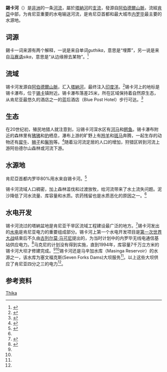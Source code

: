 '''錫卡河'''（{{lang-en|Thika River}}）是[[非洲|非洲]]的一条[[河流|河流]]，屬於[[塔納河|塔納河]]的[[支流|支流]]，發源自[[阿伯德爾山脈|阿伯德爾山脈]]，流經[[肯亞|肯亞]]中部，为肯尼亚重要的水电输送河流，是肯尼亞首都和最大城市[[内罗毕|内罗毕]]最主要的水源地。

==词源==
錫卡一词来源有两个解释，一说是来自{{link-en|基库尤语|Gikuyu language}}单词''guthika''，意思是“埋葬”，另一说是来自[[马赛语|马赛语]]''sika''，意思是“从边缘擦去某物”。<ref name="Thika">{{cite web|url=http://www.thikamunicipal.go.ke/bginfo.php|title=Municipal council of Thika: Background information|publisher=Municipal Council of Thika|accessdate=2008-09-28|deadurl=yes|archiveurl=https://web.archive.org/web/20081029063219/http://www.thikamunicipal.go.ke/bginfo.php|archivedate=2008-10-29}}</ref>

==流域==
锡卡河发源自[[阿伯德爾山脈|阿伯德爾山脈]]，汇入[[塔納河|塔納河]]，最终注入[[印度洋|印度洋]]。<ref name="reservoir">{{cite book|url=http://books.google.com/books?id=XDtP9_hNKAAC&pg=PA131&dq=Thika+river&ei=4uOdSYjDOpD4MdjV8aQJ#PPA131,M1|title=Water Resources and Reservoir Engineering|pages=131–140|author=British Dam Society Conference|publisher=Thomas Telford|year=1992|accessdate=2009-02-20|isbn=978-0-7277-1692-7|archive-date=2014-07-08|archive-url=https://web.archive.org/web/20140708083509/http://books.google.com/books?id=XDtP9_hNKAAC&pg=PA131&dq=Thika+river&ei=4uOdSYjDOpD4MdjV8aQJ#PPA131,M1|dead-url=no}}</ref>锡卡河上的地标是锡卡瀑布，位于[[锡卡|锡卡]]镇附近。锡卡瀑布落差25米，所在区域保持着自然原生态，从肯尼亚最悠久的酒店之一的蓝后酒店（Blue Post Hotel）步行可达。<ref name="ambros">{{cite book|url=http://books.google.com/books?id=v7ha1PXs1OcC&pg=PA162&dq=Thika+river&ei=4uOdSYjDOpD4MdjV8aQJ#PPA159,M1|title=Kenya: An Up-to-date Travel Guide with 153 Color Photos and 14 Maps|pages=159–162|author=Eva Ambros|publisher=Hunter Publishing|year=1999|accessdate=2009-02-20|isbn=978-3-88618-167-4|archive-date=2014-07-08|archive-url=https://web.archive.org/web/20140708084224/http://books.google.com/books?id=v7ha1PXs1OcC&pg=PA162&dq=Thika+river&ei=4uOdSYjDOpD4MdjV8aQJ#PPA159,M1|dead-url=no}}</ref>

==生态==
在20世纪初，殖民地猎人就注意到，沿锡卡河深水区有[[河马|河马]]和[[鳄鱼|鳄鱼]]。锡卡瀑布附近的森林里有[[狒狒|狒狒]]和[[豹|豹]]栖息，瀑布上游的旷野上有[[羚羊|羚羊]]和[[斑马|斑马]]奔腾，一起生存的动物还有[[犀牛|犀牛]]、[[狮子|狮子]]和[[鬣狗|鬣狗]]等。<ref name="macqueen">{{cite book|url=http://books.google.com/books?id=ERUUAAAAIAAJ&pg=PA275&dq=Thika+river&ei=4uOdSYjDOpD4MdjV8aQJ|title=In Wildest Africa: The Record of a Hunting and Exploration Trip Through Uganda, Victoria Nyanza, the Kilimanjaro Region and British East Africa, with an Account of an Ascent of the Snowfields of Mount Kibo, in East Central Africa, and a Description of the Various Native Tribes|pages=273–274|author=Peter MacQueen|publisher=George Ball and Sons|year=1909|accessdate=2009-02-20|archive-date=2014-07-08|archive-url=https://web.archive.org/web/20140708083904/http://books.google.com/books?id=ERUUAAAAIAAJ&pg=PA275&dq=Thika+river&ei=4uOdSYjDOpD4MdjV8aQJ|dead-url=no}}</ref>随着沿河流定居的人口的增加，狩猎区转到河流上游阿伯德尔山森林或河流下游。

==水源地==
肯尼亞首都内罗毕80%用水来自锡卡河。<ref name="usda">{{cite book|url=http://www.ars.usda.gov/research/publications/publications.htm|title=HYDROLOGIC AND ENVIRONMENTAL IMPACTS OF CONSERVATION PRACTICES IN OKLAHOMA AGRICULTURAL WATERSHEDS (abstract)|pages=1|author=Moriasi, Daniel et al.|publisher=United States Department of Agriculture, Agricultural Research Service|year=2007|accessdate=2009-02-20|deadurl=yes|archiveurl=https://web.archive.org/web/20090216082029/http://ars.usda.gov/research/publications/publications.htm|archivedate=2009-02-16}}</ref>

锡卡河流域人口稠密，加上森林滥伐和过渡放牧，给河流带来了水土流失问题。泥沙降低了河水流量、库容量和水质。农药残留也是水质恶化的原因之一。<ref name="usda" />

==水电开发==
锡卡河流过的塔納盆地是肯尼亚干旱区流域工程建设最广泛的地方。<ref name="hydrology">{{cite book|url=http://books.google.com/books?id=ZmdYFTlcSgEC&pg=PA421&dq=Thika+river&ei=nsmeSY-KM5GoM9a18aQJ#PPA421,M1|title=Hydrology and Water Resources of Africa|pages=421–422|author=Mamdouh Shahin|publisher=Springer|year=2002|accessdate=2009-02-20|isbn=978-1-4020-0866-5|archive-date=2014-07-08|archive-url=https://web.archive.org/web/20140708083657/http://books.google.com/books?id=ZmdYFTlcSgEC&pg=PA421&dq=Thika+river&ei=nsmeSY-KM5GoM9a18aQJ#PPA421,M1|dead-url=no}}</ref>锡卡河发出的[[水力发电|水电]]是肯尼亚电力的重要组成部分。锡卡河上第一个水电开发项目是[[第一次世界大战|第一次世界大战]]结束后不久由[[古列尔莫·马可尼|古列尔莫·马可尼]]提出的，为当时计划中的内罗毕无线电通信基站供应电力。<ref name="Hugill">{{cite book|url=http://www.ars.usda.gov/research/publications/publications.htm?seq_no_115=215780|title=Global Communications since 1844|pages=118–119|author=Peter J. Hugill|publisher=JHU Press|year=1999|accessdate=2009-02-20|archive-date=2016-04-17|archive-url=https://web.archive.org/web/20160417103506/http://www.ars.usda.gov/research/publications/publications.htm?seq_no_115=215780|dead-url=no}}</ref>马克尼的计划没有得到实施，直到1994年，库容量7千万立方米的锡卡河大坝才修建完成。<ref name="usda" /><ref name="Hugill" />锡卡河还是马辛加水库（Masinga Reservoir）的水源之一，该水库为塞文福克斯(Seven Forks Dams)大坝服务<ref name="usda" />。以上这些大坝供应了肯尼亚四分之三的电力<ref name="usda" />。

==参考资料==
{{Reflist}}

{{Rivers of Kenya}}

[[Category:肯亞河流|Thika]]